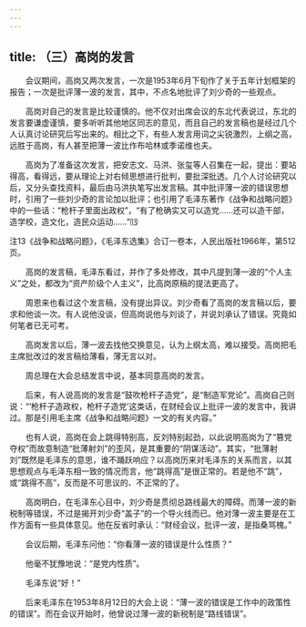 ```yaml
---
---
---
```

title: （三）高岗的发言
---




　　会议期间，高岗又两次发言，一次是1953年6月下旬作了关于五年计划框架的报告；一次是批评薄一波的发言，其中，不点名地批评了刘少奇的一些观点。

　　高岗对自己的发言是比较谨慎的。他不仅对出席会议的东北代表说过，东北的发言要谦虚谨慎，要多听听其他地区同志的意见，而且自己的发言稿也是经过几个人认真讨论研究后写出来的。相比之下，有些人发言用词之尖锐激烈，上纲之高，远胜于高岗，有人甚至把薄一波比作布哈林或季诺维也夫。

　　高岗为了准备这次发言，把安志文、马洪、张玺等人召集在一起，提出：要站得高，看得远，要从理论上对右倾思想进行批判，要批深批透。几个人讨论研究以后，又分头查找资料，最后由马洪执笔写出发言稿。其中批评薄一波的错误思想时，引用了一些刘少奇的言论加以批评；也引用了毛泽东著作《战争和战略问题》中的一些话：“枪杆子里面出政权”，“有了枪确实又可以造党……还可以造干部，造学校，造文化，造民众运动……”⒀

注13《战争和战略问题》，《毛泽东选集》合订一卷本，人民出版社1966年，第512页。

　　高岗的发言稿，毛泽东看过，并作了多处修改，其中凡提到薄一波的“个人主义”之处，都改为“资产阶级个人主义”，比高岗原稿的提法更高了。

　　周恩来也看过这个发言稿，没有提出异议。刘少奇看了高岗的发言稿以后，要求和他谈一次。有人说他没谈，但高岗说他与刘谈了，并说刘承认了错误。究竟如何笔者已无可考。

　　高岗发言以后，薄一波去找他交换意见，认为上纲太高，难以接受。高岗把毛主席批改过的发言稿给薄看，薄无言以对。

　　周总理在大会总结发言中说，基本同意高岗的发言。

　　后来，有人说高岗的发言是“鼓吹枪杆子造党”，是“制造军党论”。高岗自己则说：“‘枪杆子造政权，枪杆子造党’这类话，在财经会议上批评一波的发言中，我讲过。那是引用毛主席《战争和战略问题》一文的有关内容。”

　　也有人说，高岗在会上跳得特别高，反刘特别起劲，以此说明高岗为了“篡党夺权”而故意制造“批薄射刘”的歪风，是其重要的“阴谋活动”。其实，“批薄射刘”既然是毛泽东的意思，谁不踊跃响应？以高岗历来对毛泽东的关系而言，以其思想观点与毛泽东相一致的情况而言，他“跳得高”是很正常的。若是他不“跳”，或“跳得不高”，反而是不可思议的、不正常的了。

　　高岗明白，在毛泽东心目中，刘少奇是贯彻总路线最大的障碍。而薄一波的新税制等错误，不过是揭开刘少奇“盖子”的一个导火线而已。他对薄一波主要是在工作方面有一些具体意见。他在反省时承认：“财经会议，批评一波，是指桑骂槐。”

　　会议后期，毛泽东问他：“你看薄一波的错误是什么性质？”

　　他毫不犹豫地说：“是党内性质”。

　　毛泽东说“好！”

　　后来毛泽东在1953年8月12日的大会上说：“薄一波的错误是工作中的政策性的错误”。而在会议开始时，他曾说过薄一波的新税制是“路线错误”。